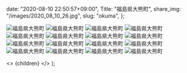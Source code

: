 
  date: "2020-08-10 22:50:57+09:00",
  Title: "福島県大熊町",
  share_img: "/images/2020_08_10_26.jpg",
  slug: "okuma",
};

![福島県大熊町](/images/2020_08_10_16.jpg)
![福島県大熊町](/images/2020_08_10_17.jpg)
![福島県大熊町](/images/2020_08_10_18.jpg)
![福島県大熊町](/images/2020_08_10_19.jpg)
![福島県大熊町](/images/2020_08_10_20.jpg)
![福島県大熊町](/images/2020_08_10_21.jpg)
![福島県大熊町](/images/2020_08_10_22.jpg)
![福島県大熊町](/images/2020_08_10_23.jpg)
![福島県大熊町](/images/2020_08_10_24.jpg)
![福島県大熊町](/images/2020_08_10_25.jpg)
![福島県大熊町](/images/2020_08_10_26.jpg)
![福島県大熊町](/images/2020_08_10_27.jpg)
![福島県大熊町](/images/2020_08_10_28.jpg)
![福島県大熊町](/images/2020_08_10_29.jpg)
![福島県大熊町](/images/2020_08_10_30.jpg)
![福島県大熊町](/images/2020_08_10_31.jpg)

  <>
    <Head>
      <title>{meta.Title} | 異郷好実</title>
    </Head>
    <PostLayout meta={meta}>{children}</PostLayout>
  </>
);
